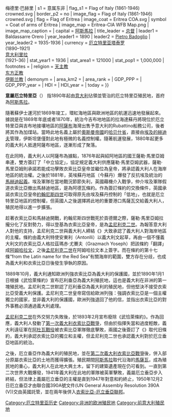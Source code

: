 {{expand|time=2015-12-06T05:43:50+00:00}}
{{unreferenced|time=2015-12-06T05:43:50+00:00}}
{{Infobox country
| native_name                = 厄立特里亞殖民地
| conventional_long_name                = Colonia Eritrea
| common_name                =  意屬厄立特里亞
| common_languages                = [[意大利語|意大利語]] (官方語言)<br />[[提格里尼亚语|提格里尼亚语]], [[汉志阿拉伯语|汉志阿拉伯语]]
| status_text                = 意大利王國殖民地
| status                = 殖民地
| empire                = 意大利王國
| era                = 瓜分非洲
| year_start                = 1890
| year_end                = 1936
| event_end              = 并入意属东非
| life_span                = 1882–1936
| p1                = 埃塞俄比亞帝國
| flag_p1                = Flag of Ethiopia (1897-1936; 1941-1974).svg
| p2                = :en:Medri Bahri{{!}}梅德里·巴赫里
| s1                = 意属东非
| flag_s1                = Flag of Italy (1861-1946) crowned.svg
| border_p2                = no
| image_flag                = Flag of Italy (1861-1946) crowned.svg
| flag                = Flag of Eritrea
| image_coat                = Eritrea COA.svg
| symbol                = Coat of arms of Eritrea
| image_map                = Eritrea-CIA WFB Map.png
| image_map_caption                = 
| capital                = [[阿斯馬拉|阿斯馬拉]]
| title_leader                = [[意大利厄立特里亚总督|总督]]
| leader1                = Baldassarre Orero
| year_leader1                = 1890
| leader2                = [[佩特罗·巴多格里奥|Pietro Badoglio]]
| year_leader2                = 1935-1936
| currency                = [[厄立特里亚塔泰罗|厄立特里亚塔泰罗]]<br />(1890–1921)<br />[[意大利里拉|意大利里拉]]<br />(1921–36)
| stat_year1                = 1936
| stat_area1                = 121000
| stat_pop1                = 1,000,000
| footnotes                = 
| religion                = [[天主教|天主教]]<br>[[东方正教|东方正教]]<br>[[伊斯兰教|伊斯兰教]]
| demonym                = 
| area_km2                = 
| area_rank                = 
| GDP_PPP                = 
| GDP_PPP_year                = 
| HDI                = 
| HDI_year                = 
| today                = {{flag|Eritrea}}
}}

'''意屬厄立特里亞'''（{{lang-it|Colonia eritrea}}） 指1890年起由[[義大利王國_(1861年－1946年)|意大利]]佔領並管治的厄立特里亞殖民地，首府為[[阿斯馬拉|阿斯馬拉]]。

隨著蘇伊士運河於1869年竣工，環紅海地區與歐洲地區的航運迅速地發展起來。據說是在1869年年底或者1870年，統治今吉布地地區的拉海達蘇丹將現位於厄立特里亞與吉布地接壤地區的[[阿薩布|阿薩布]]海灣出售予意大利的Rubattino船務公司，後者將其作為加煤站。當時此地名義上屬於[[奧斯曼帝國|奧斯曼帝國]]的[[哈贝什省|哈贝什省]]，直接由[[埃及省|埃及的赫迪夫]]管理，伊斯坦堡僅對此地有極微的名義控制權。隨著航運發展，1880年起更多的義大利人抵達阿薩布地區，逐漸形成了聚落。

在此同時，義大利人以阿薩布為據點，1876年起與紹阿地區的國王薩勒·馬里亞姆串連，雙方簽訂了「中立協定」，協定規定義大利供應薩勒·馬里亞姆武器，薩勒·馬里亞姆則承諾若能成功擊敗衣索比亞皇帝並繼位為皇帝，將承認義大利人在海岸地區的統治權。之後於1881年，英埃蘇丹地區（今蘇丹）爆發了反抗埃及統治的[[馬赫迪起義|馬赫迪起義]]。埃及軍隊在當地戰況節節失利，英國藉機介入戰爭，仲介埃及軍隊假道衣索比亞撤出馬赫迪地區，是為阿德瓦條約。作為簽訂條約的交換條件，英國承諾衣索比亞皇帝[[約翰尼斯四世|約翰尼斯四世]]可取得原先由埃及蘇丹控制的「低地」，也就是厄立特里亞地區的控制權，但英國人之後選擇將此地的重要港口馬薩瓦交給義大利人，殖民地得以進一步擴張。

趁著衣索比亞和馬赫迪開戰，約翰尼斯四世戰死於貢德爾之際，薩勒·馬里亞姆拉攏分化了反對勢力，得以登基為衣索比亞皇帝，是為[[孟尼利克二世|孟尼利克二世]]。為報答意大利人對他的支持，孟尼利克二世與義大利人締結《{{tsl|en|Treaty of Wuchale|武恰萊條約}}》大致承認了義大利人對海岸地區的主權。條約由義大利特使安東利（Antonlli）以義大利文起草，再由一個不懂義大利文的衣索比亞人格拉茲瑪赤·尤賽夫（Grazmach Yoseph）把該條約「翻譯」成[[阿姆哈拉文|阿姆哈拉文]]，之後[[孟尼利克二世|孟尼利克二世]]在阿姆哈拉文本上簽字。而在條約的第十七條“from the Latin name for the Red Sea”有關海岸的範圍，雙方存在分歧，也成為義大利和衣索比亞日後發生爭執的原因。

1889年10月，義大利通知歐洲列強衣索比亞為義大利的保護國，並於1890年1月1日根據《武恰萊條約》宣布厄利垂亞為義大利殖民地，這也是義大利在非洲的第一塊殖民地。孟尼利克二世默認了厄利垂亞為義大利的殖民地，但他堅決不接受衣索比亞受義大利保護。孟尼利克二世皇帝寫信給歐洲列強：強調衣索比亞是一個主權獨立的國家，並非義大利的保護國，歐洲列強退回了他的信，並指出衣索比亞的對外事務必須通過義大利處理。

[[孟尼利克二世|孟尼利克二世]]在外交努力失敗後，於1893年2月宣布廢除《武恰萊條約》。作為回應，義大利人發動了[[第一次義大利衣索比亞戰爭|第一次義大利衣索比亞戰爭]]，但由於指揮失當和過度輕敵，義大利遠征軍在[[阿杜瓦戰役|阿杜瓦戰役]]被衣索比亞軍隊徹底擊敗，兩國之後簽訂了《{{tsl|en|Treaty of Addis Ababa|阿迪斯阿貝巴條約}}》取代旧條約，義大利承認衣索比亞的獨立和主權，但孟尼利克二世也承認義大利對於厄立垂亞地區的統治。

之後，厄立垂亞作為義大利的殖民地，並在[[第二次義大利衣索比亞戰爭|第二次義大利衣索比亞戰爭]]後，併入部分原屬衣索比亞的土地而獲得擴張。殖民期間[[阿斯馬拉|阿斯馬拉]]取代沿海的[[馬薩瓦|馬薩瓦]]，成為殖民地的重心，義大利人在此地大興土木，留下的建築遺產現在仍可看到。一直到第二次世界大戰爆發，1941年義大利在此地的軍隊被英軍擊敗，義屬厄立垂亞步入終結，但法律上義屬厄立垂亞的主權是直到1947年對意和約終止，1950年12月2日厄立垂亞才由聯合國390A號文件(UN General Assembly Resolution 390A (V))交由英國託管，並在兩年後併入[[埃塞俄比亞和厄立特里亞聯邦|衣索比亞-厄立垂亞聯邦]]。

[[Category:厄立特里亚历史|Category:厄立特里亚历史]]
[[Category:非洲的欧洲殖民地|Category:非洲的欧洲殖民地]]
[[Category:前意大利殖民地|Category:前意大利殖民地]]